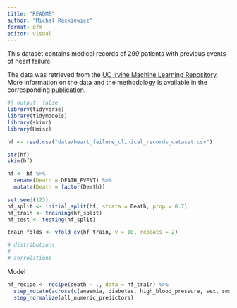 ```yaml
---
title: "README"
author: "Michal Rackiewicz"
format: gfm
editor: visual
---
```


This dataset contains medical records of 299 patients with previous events of heart failure.

The data was retrieved from the [UC Irvine Machine Learning Repository](https://archive.ics.uci.edu/dataset/519/heart+failure+clinical+records). More information on the data and the methodology is available in the corresponding [publication](https://www.semanticscholar.org/paper/e64579d8593140396b518682bb3a47ba246684eb).

```r
#| output: false
library(tidyverse)
library(tidymodels)
library(skimr)
library(Hmisc)
```

```r
hf <- read.csv("data/heart_failure_clinical_records_dataset.csv")
```

```r
str(hf)
skim(hf)
```

```r
hf <- hf %>% 
  rename(Death = DEATH_EVENT) %>% 
  mutate(Death = factor(Death))
```

```r
set.seed(123)
hf_split <- initial_split(hf, strata = Death, prop = 0.7)
hf_train <- training(hf_split)
hf_test <- testing(hf_split)
```

```r
train_folds <- vfold_cv(hf_train, v = 10, repeats = 2)
```

```r
# distributions
# 
# correlations
```



Model
```r
hf_recipe <- recipe(death ~ ., data = hf_train) %>% 
  step_mutate(across(c(aneemia, diabetes, high_blood_pressure, sex, smoking), as.factor)) %>% 
  step_normalize(all_numeric_predictors)

```

